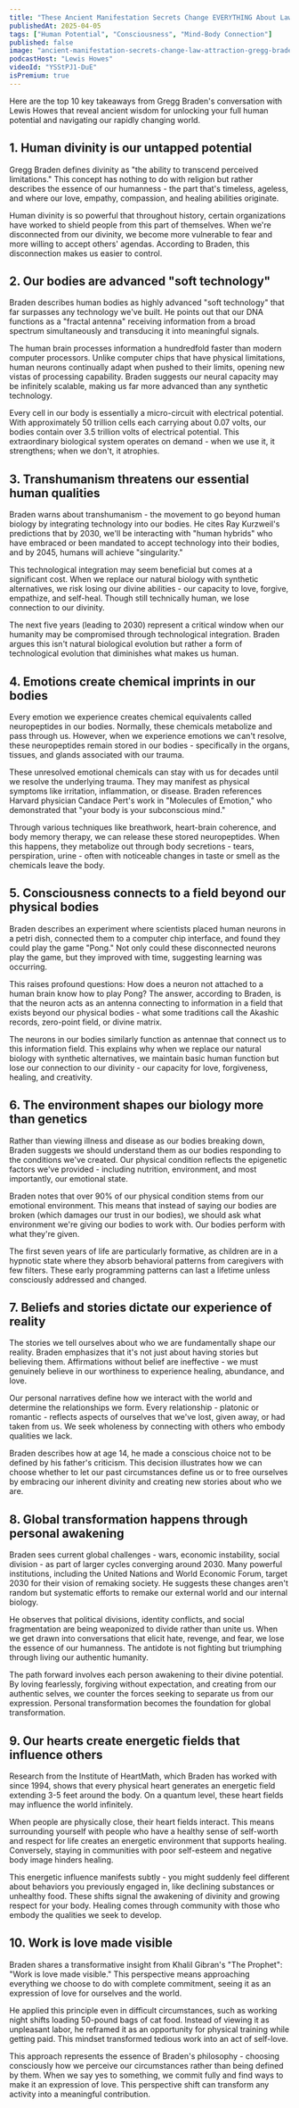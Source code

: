 ```yaml
---
title: "These Ancient Manifestation Secrets Change EVERYTHING About Law of Attraction! Gregg Braden"
publishedAt: 2025-04-05
tags: ["Human Potential", "Consciousness", "Mind-Body Connection"]
published: false
image: "ancient-manifestation-secrets-change-law-attraction-gregg-braden.jpg"
podcastHost: "Lewis Howes"
videoId: "YSStPJ1-DuE"
isPremium: true
---
```



<PodcastSummaryPageLayout frontmatter={frontmatter}>

Here are the top 10 key takeaways from Gregg Braden's conversation with Lewis Howes that reveal ancient wisdom for unlocking your full human potential and navigating our rapidly changing world.

## 1. Human divinity is our untapped potential

Gregg Braden defines divinity as "the ability to transcend perceived limitations." This concept has nothing to do with religion but rather describes the essence of our humanness - the part that's timeless, ageless, and where our love, empathy, compassion, and healing abilities originate.

Human divinity is so powerful that throughout history, certain organizations have worked to shield people from this part of themselves. When we're disconnected from our divinity, we become more vulnerable to fear and more willing to accept others' agendas. According to Braden, this disconnection makes us easier to control.

## 2. Our bodies are advanced "soft technology"

Braden describes human bodies as highly advanced "soft technology" that far surpasses any technology we've built. He points out that our DNA functions as a "fractal antenna" receiving information from a broad spectrum simultaneously and transducing it into meaningful signals.

The human brain processes information a hundredfold faster than modern computer processors. Unlike computer chips that have physical limitations, human neurons continually adapt when pushed to their limits, opening new vistas of processing capability. Braden suggests our neural capacity may be infinitely scalable, making us far more advanced than any synthetic technology.

Every cell in our body is essentially a micro-circuit with electrical potential. With approximately 50 trillion cells each carrying about 0.07 volts, our bodies contain over 3.5 trillion volts of electrical potential. This extraordinary biological system operates on demand - when we use it, it strengthens; when we don't, it atrophies.

## 3. Transhumanism threatens our essential human qualities

Braden warns about transhumanism - the movement to go beyond human biology by integrating technology into our bodies. He cites Ray Kurzweil's predictions that by 2030, we'll be interacting with "human hybrids" who have embraced or been mandated to accept technology into their bodies, and by 2045, humans will achieve "singularity."

This technological integration may seem beneficial but comes at a significant cost. When we replace our natural biology with synthetic alternatives, we risk losing our divine abilities - our capacity to love, forgive, empathize, and self-heal. Though still technically human, we lose connection to our divinity.

The next five years (leading to 2030) represent a critical window when our humanity may be compromised through technological integration. Braden argues this isn't natural biological evolution but rather a form of technological evolution that diminishes what makes us human.

## 4. Emotions create chemical imprints in our bodies

Every emotion we experience creates chemical equivalents called neuropeptides in our bodies. Normally, these chemicals metabolize and pass through us. However, when we experience emotions we can't resolve, these neuropeptides remain stored in our bodies - specifically in the organs, tissues, and glands associated with our trauma.

These unresolved emotional chemicals can stay with us for decades until we resolve the underlying trauma. They may manifest as physical symptoms like irritation, inflammation, or disease. Braden references Harvard physician Candace Pert's work in "Molecules of Emotion," who demonstrated that "your body is your subconscious mind."

Through various techniques like breathwork, heart-brain coherence, and body memory therapy, we can release these stored neuropeptides. When this happens, they metabolize out through body secretions - tears, perspiration, urine - often with noticeable changes in taste or smell as the chemicals leave the body.

## 5. Consciousness connects to a field beyond our physical bodies

Braden describes an experiment where scientists placed human neurons in a petri dish, connected them to a computer chip interface, and found they could play the game "Pong." Not only could these disconnected neurons play the game, but they improved with time, suggesting learning was occurring.

This raises profound questions: How does a neuron not attached to a human brain know how to play Pong? The answer, according to Braden, is that the neuron acts as an antenna connecting to information in a field that exists beyond our physical bodies - what some traditions call the Akashic records, zero-point field, or divine matrix.

The neurons in our bodies similarly function as antennae that connect us to this information field. This explains why when we replace our natural biology with synthetic alternatives, we maintain basic human function but lose our connection to our divinity - our capacity for love, forgiveness, healing, and creativity.

## 6. The environment shapes our biology more than genetics

Rather than viewing illness and disease as our bodies breaking down, Braden suggests we should understand them as our bodies responding to the conditions we've created. Our physical condition reflects the epigenetic factors we've provided - including nutrition, environment, and most importantly, our emotional state.

Braden notes that over 90% of our physical condition stems from our emotional environment. This means that instead of saying our bodies are broken (which damages our trust in our bodies), we should ask what environment we're giving our bodies to work with. Our bodies perform with what they're given.

The first seven years of life are particularly formative, as children are in a hypnotic state where they absorb behavioral patterns from caregivers with few filters. These early programming patterns can last a lifetime unless consciously addressed and changed.

## 7. Beliefs and stories dictate our experience of reality

The stories we tell ourselves about who we are fundamentally shape our reality. Braden emphasizes that it's not just about having stories but believing them. Affirmations without belief are ineffective - we must genuinely believe in our worthiness to experience healing, abundance, and love.

Our personal narratives define how we interact with the world and determine the relationships we form. Every relationship - platonic or romantic - reflects aspects of ourselves that we've lost, given away, or had taken from us. We seek wholeness by connecting with others who embody qualities we lack.

Braden describes how at age 14, he made a conscious choice not to be defined by his father's criticism. This decision illustrates how we can choose whether to let our past circumstances define us or to free ourselves by embracing our inherent divinity and creating new stories about who we are.

## 8. Global transformation happens through personal awakening

Braden sees current global challenges - wars, economic instability, social division - as part of larger cycles converging around 2030. Many powerful institutions, including the United Nations and World Economic Forum, target 2030 for their vision of remaking society. He suggests these changes aren't random but systematic efforts to remake our external world and our internal biology.

He observes that political divisions, identity conflicts, and social fragmentation are being weaponized to divide rather than unite us. When we get drawn into conversations that elicit hate, revenge, and fear, we lose the essence of our humanness. The antidote is not fighting but triumphing through living our authentic humanity.

The path forward involves each person awakening to their divine potential. By loving fearlessly, forgiving without expectation, and creating from our authentic selves, we counter the forces seeking to separate us from our expression. Personal transformation becomes the foundation for global transformation.

## 9. Our hearts create energetic fields that influence others

Research from the Institute of HeartMath, which Braden has worked with since 1994, shows that every physical heart generates an energetic field extending 3-5 feet around the body. On a quantum level, these heart fields may influence the world infinitely.

When people are physically close, their heart fields interact. This means surrounding yourself with people who have a healthy sense of self-worth and respect for life creates an energetic environment that supports healing. Conversely, staying in communities with poor self-esteem and negative body image hinders healing.

This energetic influence manifests subtly - you might suddenly feel different about behaviors you previously engaged in, like declining substances or unhealthy food. These shifts signal the awakening of divinity and growing respect for your body. Healing comes through community with those who embody the qualities we seek to develop.

## 10. Work is love made visible

Braden shares a transformative insight from Khalil Gibran's "The Prophet": "Work is love made visible." This perspective means approaching everything we choose to do with complete commitment, seeing it as an expression of love for ourselves and the world.

He applied this principle even in difficult circumstances, such as working night shifts loading 50-pound bags of cat food. Instead of viewing it as unpleasant labor, he reframed it as an opportunity for physical training while getting paid. This mindset transformed tedious work into an act of self-love.

This approach represents the essence of Braden's philosophy - choosing consciously how we perceive our circumstances rather than being defined by them. When we say yes to something, we commit fully and find ways to make it an expression of love. This perspective shift can transform any activity into a meaningful contribution.

</PodcastSummaryPageLayout>
